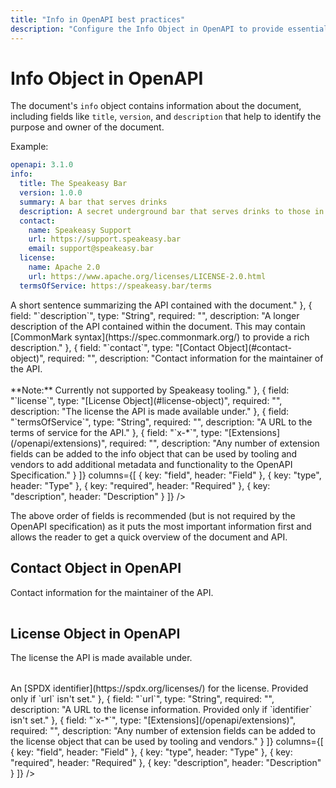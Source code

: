 ```yaml
---
title: "Info in OpenAPI best practices"
description: "Configure the Info Object in OpenAPI to provide essential metadata about your API, including version, description, and contact information."
---
```


# Info Object in OpenAPI


The document's `info` object contains information about the document, including fields like `title`, `version`, and `description` that help to identify the purpose and owner of the document.

Example:

```yaml
openapi: 3.1.0
info:
  title: The Speakeasy Bar
  version: 1.0.0
  summary: A bar that serves drinks
  description: A secret underground bar that serves drinks to those in the know.
  contact:
    name: Speakeasy Support
    url: https://support.speakeasy.bar
    email: support@speakeasy.bar
  license:
    name: Apache 2.0
    url: https://www.apache.org/licenses/LICENSE-2.0.html
  termsOfService: https://speakeasy.bar/terms
```

<Table
  data={[
    { field: "`title`", type: "String", required: "✅", description: "A name for the API contained within the document." },
    { field: "`version`", type: "String", required: "✅", description: "The version of this OpenAPI document, _not_ the version of the API or the OpenAPI Specification used. This is recommended to be a [Semantic Version](https://semver.org/)." },
    { field: "`summary`", type: "String", required: "", description: "**(Available in OpenAPI 3.1.x ONLY)**<br />A short sentence summarizing the API contained with the document." },
    { field: "`description`", type: "String", required: "", description: "A longer description of the API contained within the document. This may contain [CommonMark syntax](https://spec.commonmark.org/) to provide a rich description." },
    { field: "`contact`", type: "[Contact Object](#contact-object)", required: "", description: "Contact information for the maintainer of the API.<br /><br /> **Note:** Currently not supported by Speakeasy tooling." },
    { field: "`license`", type: "[License Object](#license-object)", required: "", description: "The license the API is made available under." },
    { field: "`termsOfService`", type: "String", required: "", description: "A URL to the terms of service for the API." },
    { field: "`x-*`", type: "[Extensions](/openapi/extensions)", required: "", description: "Any number of extension fields can be added to the info object that can be used by tooling and vendors to add additional metadata and functionality to the OpenAPI Specification." }
  ]}
  columns={[
    { key: "field", header: "Field" },
    { key: "type", header: "Type" },
    { key: "required", header: "Required" },
    { key: "description", header: "Description" }
  ]}
/>

The above order of fields is recommended (but is not required by the OpenAPI specification) as it puts the most important information first and allows the reader to get a quick overview of the document and API.

## Contact Object in OpenAPI

Contact information for the maintainer of the API.

<Table
  data={[
    { field: "`name`", type: "String", required: "", description: "The name of a contact that could be approached, for example, for support." },
    { field: "`url`", type: "String", required: "", description: "A URL to a website or similar providing contact information." },
    { field: "`email`", type: "String", required: "", description: "An email address for the contact." },
    { field: "`x-*`", type: "[Extensions](/openapi/extensions)", required: "", description: "Any number of extension fields can be added to the contact object that can be used by tooling and vendors." }
  ]}
  columns={[
    { key: "field", header: "Field" },
    { key: "type", header: "Type" },
    { key: "required", header: "Required" },
    { key: "description", header: "Description" }
  ]}
/>

## License Object in OpenAPI

The license the API is made available under.

<Table
  data={[
    { field: "`name`", type: "String", required: "✅", description: "The name of the license." },
    { field: "`identifier`", type: "String", required: "", description: "**(Available in OpenAPI 3.1.x ONLY)**<br/>An [SPDX identifier](https://spdx.org/licenses/) for the license. Provided only if `url` isn't set." },
    { field: "`url`", type: "String", required: "", description: "A URL to the license information. Provided only if `identifier` isn't set." },
    { field: "`x-*`", type: "[Extensions](/openapi/extensions)", required: "", description: "Any number of extension fields can be added to the license object that can be used by tooling and vendors." }
  ]}
  columns={[
    { key: "field", header: "Field" },
    { key: "type", header: "Type" },
    { key: "required", header: "Required" },
    { key: "description", header: "Description" }
  ]}
/>
